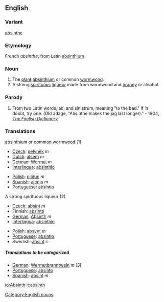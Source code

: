 ==English==
===Variant===
[[absinthe]]
===Etymology===
French ''absinthe'', from Latin [[Absinthium|absinthium]]

===Noun===
#The [[plant]] [[absinthium]] or common [[wormwood]].
#A strong [[spirituous]] [[liqueur]] made from wormwood and [[brandy]] or alcohol.
===Parody===
#From two Latin words, ad, and sinistrum, meaning "to the bad."  If in doubt, try one.  (Old adage, "Absinthe makes the jag last longer)." - 1904, ''[[The Foolish Dictionary]]''

===Translations===
;absinthium or common wormwood (1)
{{top}}
*[[Czech]]: [[pelyněk]] ''m''
*[[Dutch]]: [[alsem]] ''m''
*[[German]]: [[Wermut]] ''m''
*[[Interlingua]]: [[absinthio]]
{{mid}}
*[[Polish]]: [[piołun]] ''m''
*[[Spanish]]: [[ajenjo]] ''m''
*[[Portuguese]]: [[absíntio]]
{{bottom}}

;A strong spirituous liqueur (2)
{{top}}
*[[Czech]]: [[absint]] ''m''
*Finnish: [[absintti]]
*[[German]]: [[Absinth]] ''m''
*[[Interlingua]]: [[absinthio]]
{{mid}}
*[[Polish]]: [[absynt]] ''m''
*[[Portuguese]]: [[absíntio]]
*Swedish: [[absint]] ''c''
{{bottom}}

=====Translations to be categorized=====
{{checktrans}}
*[[German]]: [[Wermutbranntwein]] ''m'' (3)
*[[Portuguese]]: [[absinto]]
*[[Spanish]]:  [[absint]] ''m''

[[Category:English nouns]]

[[io:Absinth]]
[[it:absinth]]
